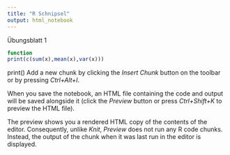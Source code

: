 ```yaml
---
title: "R Schnipsel"
output: html_notebook
---
```


Übungsblatt 1

```r
function 
print(c(sum(x),mean(x),var(x)))
```
print()
Add a new chunk by clicking the *Insert Chunk* button on the toolbar or by pressing *Ctrl+Alt+I*.

When you save the notebook, an HTML file containing the code and output will be saved alongside it (click the *Preview* button or press *Ctrl+Shift+K* to preview the HTML file).

The preview shows you a rendered HTML copy of the contents of the editor. Consequently, unlike *Knit*, *Preview* does not run any R code chunks. Instead, the output of the chunk when it was last run in the editor is displayed.
